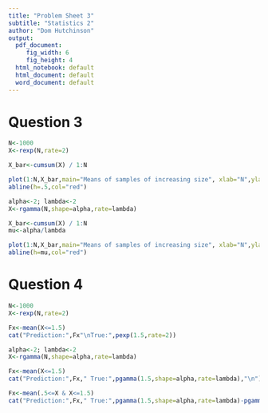 ```yaml
---
title: "Problem Sheet 3"
subtitle: "Statistics 2"
author: "Dom Hutchinson"
output:
  pdf_document: 
     fig_width: 6
     fig_height: 4
  html_notebook: default
  html_document: default
  word_document: default
---
```


# Question 3
```r
N<-1000
X<-rexp(N,rate=2)

X_bar<-cumsum(X) / 1:N

plot(1:N,X_bar,main="Means of samples of increasing size", xlab="N",ylab="Sample Mean")
abline(h=.5,col="red")
```

```r
alpha<-2; lambda<-2
X<-rgamma(N,shape=alpha,rate=lambda)

X_bar<-cumsum(X) / 1:N
mu<-alpha/lambda

plot(1:N,X_bar,main="Means of samples of increasing size", xlab="N",ylab="Sample Mean")
abline(h=mu,col="red")
```

# Question 4
```r
N<-1000
X<-rexp(N,rate=2)

Fx<-mean(X<=1.5)
cat("Prediction:",Fx"\nTrue:",pexp(1.5,rate=2))
```

```r
alpha<-2; lambda<-2
X<-rgamma(N,shape=alpha,rate=lambda)

Fx<-mean(X<=1.5)
cat("Prediction:",Fx," True:",pgamma(1.5,shape=alpha,rate=lambda),"\n")

Fx<-mean(.5<=X & X<=1.5)
cat("Prediction:",Fx," True:",pgamma(1.5,shape=alpha,rate=lambda)-pgamma(.5,shape=alpha,rate=lambda))
```